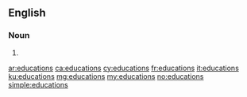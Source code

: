 {{also|éducations|êducâtions}}
==English==

===Noun===
{{head|en|noun plural form}}

# {{plural of|education|lang=en}}

[[ar:educations]]
[[ca:educations]]
[[cy:educations]]
[[fr:educations]]
[[it:educations]]
[[ku:educations]]
[[mg:educations]]
[[my:educations]]
[[no:educations]]
[[simple:educations]]